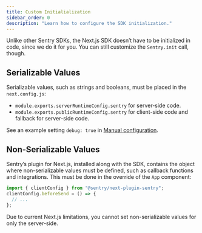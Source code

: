 ```yaml
---
title: Custom Initialialization
sidebar_order: 0
description: "Learn how to configure the SDK initialization."
---
```


Unlike other Sentry SDKs, the Next.js SDK doesn’t have to be initialized in code, since we do it for you.
You can still customize the `Sentry.init` call, though.

## Serializable Values

Serializable values, such as strings and booleans, must be placed in the `next.config.js`:

- `module.exports.serverRuntimeConfig.sentry` for server-side code.
- `module.exports.publicRuntimeConfig.sentry` for client-side code and fallback for server-side code.

See an example setting `debug: true` in [Manual configuration](/platforms/javascript/guides/nextjs/manual-setup/manual-config#extend-default-webpack-usage-for-source-maps).

## Non-Serializable Values

Sentry’s plugin for Next.js, installed along with the SDK, contains the object where non-serializable values must be defined, such as callback functions and integrations. This must be done in the override of the `App` component:

```javascript {filename:./pages/_app.js}
import { clientConfig } from "@sentry/next-plugin-sentry";
clientConfig.beforeSend = () => {
  // ...
};
```

<Note>

Due to current Next.js limitations, you cannot set non-serializable values for only the server-side.

</Note>
